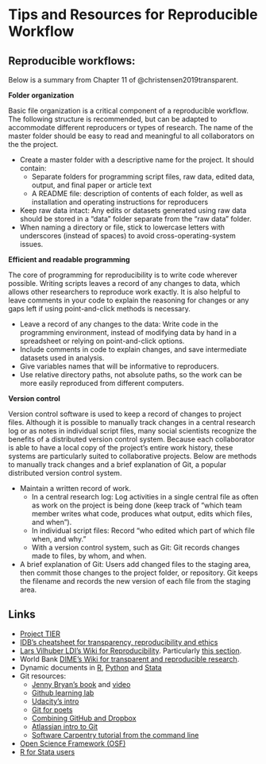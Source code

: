 
# Tips and Resources for Reproducible Workflow


## Reproducible workflows:  
Below is a summary from Chapter 11 of @christensen2019transparent.

**Folder organization**

Basic file organization is a critical component of a reproducible workflow. The following structure is recommended, but can be adapted to accommodate different reproducers or types of research. The name of the master folder should be easy to read and meaningful to all collaborators on the the project.

- Create a master folder with a descriptive name for the project. It should contain:
  - Separate folders for programming script files, raw data, edited data, output, and final paper or article text
  - A README file: description of contents of each folder, as well as installation and operating instructions for reproducers
- Keep raw data intact: Any edits or datasets generated using raw data should be stored in a "data" folder separate from the "raw data" folder.
- When naming a directory or file, stick to lowercase letters with underscores (instead of spaces) to avoid cross-operating-system issues.

**Efficient and readable programming**

The core of programming for reproducibility is to write code wherever possible. Writing scripts leaves a record of any changes to data, which allows other researchers to reproduce work exactly. It is also helpful to leave comments in your code to explain the reasoning for changes or any gaps left if using point-and-click methods is necessary.    

- Leave a record of any changes to the data: Write code in the programming environment, instead of modifying data by hand in a spreadsheet or relying on point-and-click options.
- Include comments in code to explain changes, and save intermediate datasets used in analysis.
- Give variables names that will be informative to reproducers.
- Use relative directory paths, not absolute paths, so the work can be more easily reproduced from different computers.  

**Version control**  

Version control software is used to keep a record of changes to project files. Although it is possible to manually track changes in a central research log or as notes in individual script files, many social scientists recognize the benefits of a distributed version control system. Because each collaborator is able to have a local copy of the project's entire work history, these systems are particularly suited to collaborative projects. Below are methods to manually track changes and a brief explanation of Git, a popular distributed version control system.  

- Maintain a written record of work.
  - In a central research log: Log activities in a single central file as often as work on the project is being done (keep track of "which team member writes what code, produces what output, edits which files, and when").
  - In individual script files: Record "who edited which part of which file when, and why."
  - With a version control system, such as Git: Git records changes made to files, by whom, and when.
- A brief explanation of Git: Users add changed files to the staging area, then commit those changes to the project folder, or repository. Git keeps the filename and records the new version of each file from the staging area.


## Links

<!--TODO: Add and classify-->

- [Project TIER](https://www.projecttier.org/tier-protocol/)   
- [IDB's cheatsheet for transparency, reproducibility and ethics](http://idbdocs.iadb.org/wsdocs/getdocument.aspx?docnum=EZSHARE-1350314980-383)   
- [Lars Vilhuber LDI's Wiki for Reproducibility](https://github.com/labordynamicsinstitute/replicability-training/wiki). Particularly [this section](https://github.com/labordynamicsinstitute/replicability-training/wiki/Prepare_and_run_replication).   
- World Bank [DIME's Wiki for transparent and reproducible research](https://dimewiki.worldbank.org/wiki/Main_Page).
- Dynamic documents in [R](https://rmarkdown.rstudio.com/gallery.html), [Python](https://github.com/jupyter/jupyter/wiki/A-gallery-of-interesting-Jupyter-Notebooks#economics-and-finance) and [Stata](https://github.com/BITSS/CEGA2019/blob/master/03-extra_dynamic_docs/02b-Stata-markdown/Stata%20Markdown.pdf)  
- Git resources:   
  - [Jenny Bryan's book](https://happygitwithr.com) and [video](https://www.rstudio.com/resources/videos/happy-git-and-gihub-for-the-user-tutorial/)  
  - [Github learning lab](https://lab.github.com/)
  - [Udacity's intro](https://www.udacity.com/course/how-to-use-git-and-github--ud775)  
  - [Git for poets](https://www.youtube.com/playlist?list=PLRqwX-V7Uu6ZF9C0YMKuns9sLDzK6zoiV)  
  - [Combining GitHub and Dropbox](https://github.com/kbjarkefur/GitHubDropBox)    
  - [Atlassian intro to Git](https://www.atlassian.com/git/tutorials)
  - [Software Carpentry tutorial from the command line](https://swcarpentry.github.io/git-novice/)
- [Open Science Framework (OSF)](https://osf.io)
- [R for Stata users](https://github.com/hblackburn/R4Econ/blob/master/Resources.md)  
